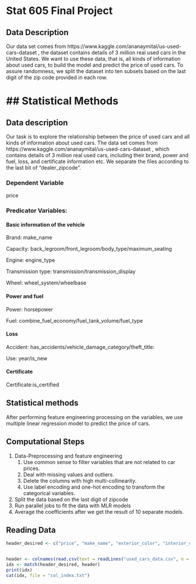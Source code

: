 # Stat 605 Final Project

## Data Description
Our data set comes from https://www.kaggle.com/ananaymital/us-used-cars-dataset , the dataset contains details of 3 million real used cars in the United States. We want to use these data, that is, all kinds of information about used cars, to build the model and predict the price of used cars. To assure randomness, we split the dataset into ten subsets based on the last digit of the zip code provided in each row.

## Statistical Methods
=======
## Data description
Our task is to explore the relationship between the price of used cars and all kinds of information about used cars. The data set comes from https://www.kaggle.com/ananaymital/us-used-cars-dataset , which contains details of 3 million real used cars, including their brand, power and fuel, loss, and certificate information etc. We separate the files according to the last bit of “dealer_zipcode”.

### Dependent Variable
price

### Predicator Variables:
#### Basic information of the vehicle
Brand: make_name

Capacity: back_legroom/front_legroom/body_type/maximum_seating

Engine: engine_type

Transmission type: transmission/transmission_display

Wheel: wheel_system/wheelbase

#### Power and fuel
Power: horsepower

Fuel: combine_fuel_economy/fuel_tank_volume/fuel_type

#### Loss
Accident: has_accidents/vehicle_damage_category/theft_title: 

Use: year/is_new

#### Certificate
Certificate:is_certified

## Statistical methods
After performing feature engineering processing on the variables, we use multiple linear regression model to predict the price of cars.

## Computational Steps
1. Data-Preprocessing and feature engineering
    1. Use common sense to filter variables that are not related to car prices.
    2. Deal with missing values and outliers.
    3. Delete the columns with high multi-collinearity.
    4. Use label encoding and one-hot encoding to transform the categorical variables.
2. Split the data based on the last digit of zipcode
3. Run parallel jobs to fit the data with MLR models
4. Average the coefficients after we get the result of 10 separate models.

## Reading Data
```r
header_desired <- c("price", "make_name", "exterior_color", "interior_color", "back_legroom", "front_legroom", "body_type", "maximum_seating", "engine_type", "transmission", "transmission_display", "wheel_system", "wheelbase", "torque", "horsepower", "combine_fuel_economy", "fuel_tank_volume", "fuel_type", "has_accidents", "vehicle_damage_category", "year", "is_new", "theft_title", "is_certified")


header <- colnames(read.csv(text = readLines("used_cars_data.csv", n = 1)))
idx <- match(header_desired, header)
print(idx)
cat(idx, file = "col_index.txt")
```
```bash




```
